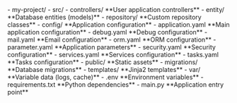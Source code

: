 
<FileTree>
- my-project/
  - src/
    - controllers/ **User application controllers**
    - entity/ **Database entities (models)**
    - repository/ **Custom repository classes**
  - config/ **Application configuration**
    - application.yaml **Main application configuration**
    - debug.yaml **Debug configuration**
    - mail.yaml **Email configuration**
    - orm.yaml **ORM configuration**
    - parameter.yaml **Application parameters**
    - security.yaml **Security configuration**
    - services.yaml **Services configuration**
    - tasks.yaml **Tasks configuration**
  - public/ **Static assets**
  - migrations/ **Database migrations**
  - templates/ **Jinja2 templates**
  - var/ **Variable data (logs, cache)**
  - .env **Environment variables**
  - requirements.txt **Python dependencies**
  - main.py **Application entry point**
</FileTree>